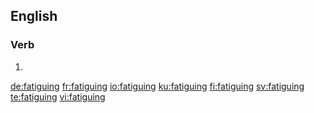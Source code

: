 ==English==

===Verb===
{{head|en|present participle}}

# {{present participle of|fatigue|lang=en}}

[[de:fatiguing]]
[[fr:fatiguing]]
[[io:fatiguing]]
[[ku:fatiguing]]
[[fi:fatiguing]]
[[sv:fatiguing]]
[[te:fatiguing]]
[[vi:fatiguing]]